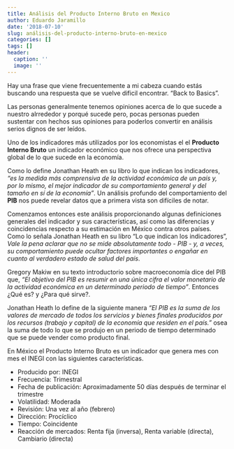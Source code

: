 ```yaml
---
title: Análisis del Producto Interno Bruto en Mexico
author: Eduardo Jaramillo
date: '2018-07-10'
slug: análisis-del-producto-interno-bruto-en-mexico
categories: []
tags: []
header:
  caption: ''
  image: ''
---
```


Hay una frase que viene frecuentemente a mi cabeza cuando estás buscando una respuesta que se vuelve dificil encontrar. "Back to Basics".

Las personas generalmente tenemos opiniones acerca de lo que sucede a nuestro alrrededor y porqué sucede pero, pocas personas pueden sustentar con hechos sus opiniones para poderlos convertir en análisis serios dignos de ser leídos. 

Uno de los indicadores más utilizados por los economistas el el **Producto Interno Bruto** un indicador económico que nos ofrece una perspectiva global de lo que sucede en la economía. 

Como lo define Jonathan Heath en su libro lo que indican los indicadores, _"es la medida más comprensiva de la actividad económica de un país y, por lo mismo, el mejor indicador de su comportamiento general y del tamaño en sí de la economía"_. Un análisis profundo del comportamiento del **PIB** nos puede revelar datos que a primera vista son difíciles de notar.

Comenzamos entonces este análisis proporcionando algunas definiciones generales del indicador y sus características, así como las diferencias y coincidencias respecto a su estimación en México contra otros países. Como lo señala Jonathan Heath en su libro "Lo que indican los indicadores", _Vale la pena aclarar que no se mide absolutamente todo - PIB - y, a veces, su comportamiento puede ocultar factores importantes o engañar en cuanto al verdadero estado de salud del país_.


Gregory Makiw en su texto introductorio sobre macroeconomía dice del PIB que, _"El objetivo del PIB es resumir en una única cifra el valor monetario de la actividad económica en un determinado periodo de tiempo"_. Entonces ¿Qué es? y ¿Para qué sirve?.


Jonathan Heath lo define de la siguiente manera _"El PIB es la suma de los valores de mercado de todos los servicios y bienes finales producidos por los recursos (trabajo y capital) de la economía que residen en el país."_ osea la suma de todo lo que se produjo en un periodo de tiempo determinado que se puede vender como producto final. 

En México el Producto Interno Bruto es un indicador que genera mes con mes el INEGI con las siguientes características. 

* Producido por: INEGI
* Frecuencia: Trimestral
* Fecha de publicación: Aproximadamente 50 días después de terminar el trimestre
* Volatilidad: Moderada
* Revisión: Una vez al año (febrero)
* Dirección: Procíclico
* Tiempo: Coincidente
* Reacción de mercados: Renta fija (inversa), Renta variable (directa), Cambiario (directa)


